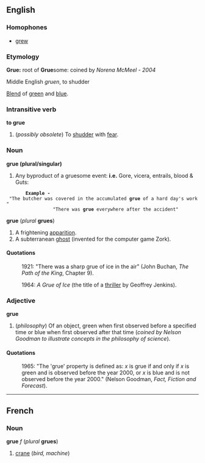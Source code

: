 ==English==
===Homophones===
*[[grew]]

===Etymology===
'''Grue:''' root of '''Grue'''some: coined by ''Norena McMeel - 2004''

Middle English ''gruen'', to shudder

[[Blend]] of [[green]] and [[blue]].

===Intransitive verb===
'''to grue'''
#(''possibly obsolete'') To [[shudder]] with [[fear]].

===Noun===
'''grue (plural/singular)'''
# Any byproduct of a gruesome event: '''i.e.''' Gore, vicera, entrails, blood & Guts: 
        '''Example -''' "The butcher was covered in the accumulated '''grue''' of a hard day's work" 
                  "There was '''grue''' everywhere after the accident"

'''grue''' (''plural'' '''grues''')
#A frightening [[apparition]].
#A subterranean [[ghost]] (invented for the computer game Zork).

====Quotations====
:1921: "There was a sharp grue of ice in the air" (John Buchan, ''The Path of the King'', Chapter 9).

:1964: ''A Grue of Ice'' (the title of a [[thriller]] by Geoffrey Jenkins).



===Adjective===
'''grue'''
#(''philosophy'') Of an object, green when first observed before a specified time or blue when first observed after that time (''coined by Nelson Goodman to illustrate concepts in the philosophy of science'').

====Quotations====
:1965: "The 'grue' property is defined as: ''x'' is grue if and only if ''x'' is green and is observed before the year 2000, or ''x'' is blue and is not observed before the year 2000." (Nelson Goodman, ''Fact, Fiction and Forecast'').

----
==French==
===Noun===
'''grue''' ''f'' (''plural'' '''grues''')

#[[crane]] (''bird, machine'')